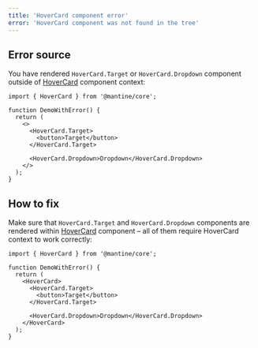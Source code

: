 ```yaml
---
title: 'HoverCard component error'
error: 'HoverCard component was not found in the tree'
---
```


## Error source

You have rendered `HoverCard.Target` or `HoverCard.Dropdown` component outside of [HoverCard](/core/hover-card/) component context:

```tsx
import { HoverCard } from '@mantine/core';

function DemoWithError() {
  return (
    <>
      <HoverCard.Target>
        <button>Target</button>
      </HoverCard.Target>

      <HoverCard.Dropdown>Dropdown</HoverCard.Dropdown>
    </>
  );
}
```

## How to fix

Make sure that `HoverCard.Target` and `HoverCard.Dropdown` components are rendered within [HoverCard](/core/hover-card/) component
– all of them require HoverCard context to work correctly:

```tsx
import { HoverCard } from '@mantine/core';

function DemoWithError() {
  return (
    <HoverCard>
      <HoverCard.Target>
        <button>Target</button>
      </HoverCard.Target>

      <HoverCard.Dropdown>Dropdown</HoverCard.Dropdown>
    </HoverCard>
  );
}
```
